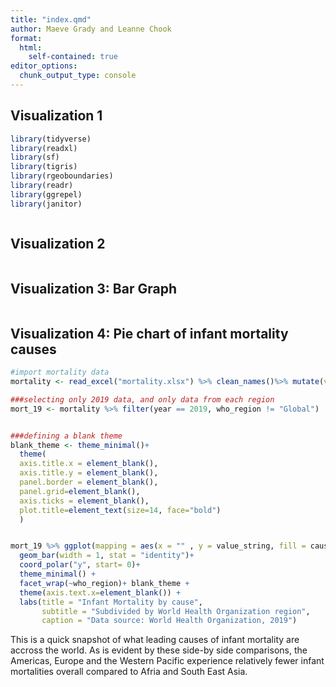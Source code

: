 ```yaml
---
title: "index.qmd"
author: Maeve Grady and Leanne Chook
format: 
  html:
    self-contained: true
editor_options: 
  chunk_output_type: console
---
```


\vspace{0.1in}

## Visualization 1

```r
library(tidyverse)
library(readxl)
library(sf)
library(tigris)
library(rgeoboundaries)
library(readr)
library(ggrepel)
library(janitor)



```

\newpage

## Visualization 2

```r

```

\newpage

## Visualization 3: Bar Graph 

```r


```

\newpage

## Visualization 4: Pie chart of infant mortality causes 

```r
#import mortality data
mortality <- read_excel("mortality.xlsx") %>% clean_names()%>% mutate(value_string = as.numeric(value_string))

###selecting only 2019 data, and only data from each region
mort_19 <- mortality %>% filter(year == 2019, who_region != "Global")


###defining a blank theme
blank_theme <- theme_minimal()+
  theme(
  axis.title.x = element_blank(),
  axis.title.y = element_blank(),
  panel.border = element_blank(),
  panel.grid=element_blank(),
  axis.ticks = element_blank(),
  plot.title=element_text(size=14, face="bold")
  )


mort_19 %>% ggplot(mapping = aes(x = "" , y = value_string, fill = cause)) +
  geom_bar(width = 1, stat = "identity")+
  coord_polar("y", start= 0)+
  theme_minimal() +
  facet_wrap(~who_region)+ blank_theme +
  theme(axis.text.x=element_blank()) +
  labs(title = "Infant Mortality by cause", 
       subtitle = "Subdivided by World Health Organization region",
       caption = "Data source: World Health Organization, 2019")


```

This is a quick snapshot of what leading causes of infant mortality are accross the world. As is evident by these side-by side comparisons, the Americas, Europe and the Western Pacific experience relatively fewer infant mortalities overall compared to Afria and South East Asia. 